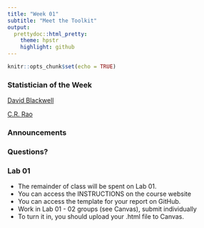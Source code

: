 ```yaml
---
title: "Week 01"
subtitle: "Meet the Toolkit"
output: 
  prettydoc::html_pretty:
    theme: hpstr
    highlight: github
---
```


```r
knitr::opts_chunk$set(echo = TRUE)
```

### Statistician of the Week 

[David Blackwell](https://hardin47.github.io/CURV/scholars/blackwell.html)

[C.R. Rao](https://en.wikipedia.org/wiki/C._R._Rao)

### Announcements


### Questions?


### Lab 01

- The remainder of class will be spent on Lab 01. 
- You can access the INSTRUCTIONS on the course website
- You can access the template for your report on GitHub. 
- Work in Lab 01 - 02 groups (see Canvas), submit individually 
- To turn it in, you should upload your .html file to Canvas.